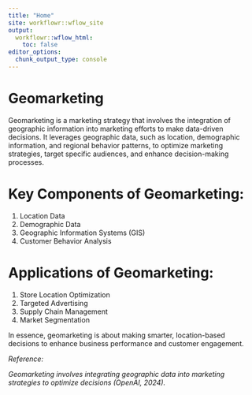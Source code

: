 ```yaml
---
title: "Home"
site: workflowr::wflow_site
output:
  workflowr::wflow_html:
    toc: false
editor_options:
  chunk_output_type: console
---
```


# Geomarketing

Geomarketing is a marketing strategy that involves the integration of geographic information into marketing efforts to make data-driven decisions. It leverages geographic data, such as location, demographic information, and regional behavior patterns, to optimize marketing strategies, target specific audiences, and enhance decision-making processes.

# Key Components of Geomarketing:

1. Location Data
2. Demographic Data
3. Geographic Information Systems (GIS)
4. Customer Behavior Analysis

# Applications of Geomarketing:

1. Store Location Optimization
2. Targeted Advertising
3. Supply Chain Management
4. Market Segmentation

In essence, geomarketing is about making smarter, location-based decisions to enhance business performance and customer engagement. 

_Reference:_

_Geomarketing involves integrating geographic data into marketing strategies to optimize decisions (OpenAI, 2024)._
